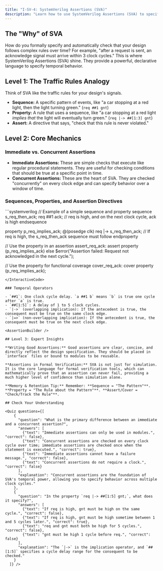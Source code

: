 ```yaml
---
title: "I-SV-4: SystemVerilog Assertions (SVA)"
description: "Learn how to use SystemVerilog Assertions (SVA) to specify design behavior over time and create powerful functional checks."
---
```



## The "Why" of SVA

How do you formally specify and automatically check that your design follows complex rules over time? For example, "after a request is sent, an acknowledge signal must arrive within 3 clock cycles." This is where SystemVerilog Assertions (SVA) shine. They provide a powerful, declarative language to specify temporal behavior.

## Level 1: The Traffic Rules Analogy

Think of SVA like the traffic rules for your design's signals.
- **Sequence:** A specific pattern of events, like "a car stopping at a red light, then the light turning green." (`req ##1 gnt`)
- **Property:** A rule that uses a sequence, like "a car stopping at a red light *implies that* the light will eventually turn green." (`req |-> ##[1:3] gnt`)
- **Assert:** A directive that says, "check that this rule is never violated."

## Level 2: Core Mechanics

### Immediate vs. Concurrent Assertions

- **Immediate Assertions:** These are simple checks that execute like regular procedural statements. They are useful for checking conditions that should be true at a specific point in time.
- **Concurrent Assertions:** These are the heart of SVA. They are checked "concurrently" on every clock edge and can specify behavior over a window of time.

### Sequences, Properties, and Assertion Directives

<InteractiveCode>
```systemverilog
// Example of a simple sequence and property
sequence s_req_then_ack;
  req ##1 ack; // req is high, and on the next clock cycle, ack is high
endsequence

property p_req_implies_ack;
  @(posedge clk)
  req |-> s_req_then_ack; // If req is high, the s_req_then_ack sequence must follow
endproperty

// Use the property in an assertion
assert_req_ack: assert property (p_req_implies_ack)
  else $error("Assertion failed: Request not acknowledged in the next cycle.");

// Use the property for functional coverage
cover_req_ack: cover property (p_req_implies_ack);
```
</InteractiveCode>

### Temporal Operators

- `##1`: One clock cycle delay. `a ##1 b` means `b` is true one cycle after `a` is true.
- `##[1:5]`: A delay of 1 to 5 clock cycles.
- `|->` (overlapping implication): If the antecedent is true, the consequent must be true on the same clock edge.
- `|=>` (non-overlapping implication): If the antecedent is true, the consequent must be true on the next clock edge.

<AssertionBuilder />

## Level 3: Expert Insights

**Writing Good Assertions:** Good assertions are clear, concise, and directly reflect the design specification. They should be placed in `interface` files or bound to modules to be reusable.

**Assertions in Formal Verification:** SVA is not just for simulation. It is the core language for formal verification tools, which can mathematically prove that an assertion can never fail, providing a much higher level of confidence than simulation alone.

**Memory & Retention Tip:** Remember: **Sequence = "The Pattern"**. **Property = "The Rule about the Pattern"**. **Assert/Cover = "Check/Track the Rule"**.

## Check Your Understanding

<Quiz questions={[
    {
      "question": "What is the primary difference between an immediate and a concurrent assertion?",
      "answers": [
        {"text": "Immediate assertions can only be used in modules.", "correct": false},
        {"text": "Concurrent assertions are checked on every clock cycle over time; immediate assertions are checked once when the statement is executed.", "correct": true},
        {"text": "Immediate assertions cannot have a failure message.", "correct": false},
        {"text": "Concurrent assertions do not require a clock.", "correct": false}
      ],
      "explanation": "Concurrent assertions are the foundation of SVA's temporal power, allowing you to specify behavior across multiple clock cycles."
    },
    {
      "question": "In the property `req |-> ##[1:5] gnt;`, what does it specify?",
      "answers": [
        {"text": "If req is high, gnt must be high on the same cycle.", "correct": false},
        {"text": "If req is high, gnt must be high sometime between 1 and 5 cycles later.", "correct": true},
        {"text": "req and gnt must both be high for 5 cycles.", "correct": false},
        {"text": "gnt must be high 1 cycle before req.", "correct": false}
      ],
      "explanation": "The `|->` is the implication operator, and `##[1:5]` specifies a cycle delay range for the consequent to be checked."
    }
  ]} />
